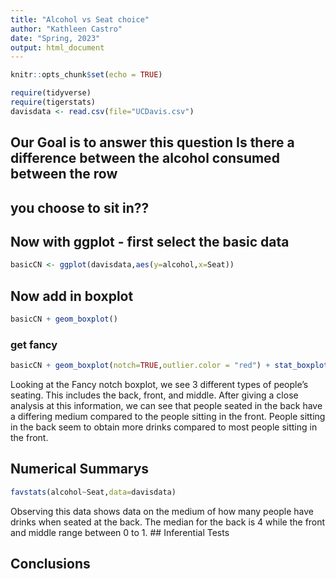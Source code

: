 ```yaml
---
title: "Alcohol vs Seat choice"
author: "Kathleen Castro"
date: "Spring, 2023"
output: html_document
---
```


```r
knitr::opts_chunk$set(echo = TRUE)
```

```r
require(tidyverse)
require(tigerstats)
davisdata <- read.csv(file="UCDavis.csv")
```
## Our Goal is to answer this question Is there a difference between the alcohol consumed between the row
## you choose to sit in??

## Now with ggplot - first select the basic data

```r
basicCN <- ggplot(davisdata,aes(y=alcohol,x=Seat))
```
## Now add in boxplot

```r
basicCN + geom_boxplot()
```
  
  
### get fancy  

```r
basicCN + geom_boxplot(notch=TRUE,outlier.color = "red") + stat_boxplot(geom ='errorbar') + labs(title="Fancy notch boxplot \n with 2 lines")
```
  
Looking at the Fancy notch boxplot, we see 3 different types of people's seating. This includes the back, front, and middle. After giving a close analysis at this information, we can see that people seated in the back have a differing medium compared to the people sitting in the front. People sitting in the back seem to obtain more drinks compared to most people sitting in the front.

## Numerical Summarys 
```r
favstats(alcohol~Seat,data=davisdata)
```
  
Observing this data shows data on the medium of how many people have drinks when seated at the back. The median for the back is 4 while the front and middle range between 0 to 1.
## Inferential Tests

## Conclusions


